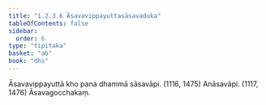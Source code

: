 ```yaml
---
title: "1.2.3.6 Āsavavippayuttasāsavaduka"
tableOfContents: false
sidebar:
  order: 6
type: "tipitaka"
basket: "ab"
book: "dhs"
---
```



<DynamicBreadcrumb />

<Division number="41" book="dhs">

<Paragraph number="107" book="dhs">
Āsavavippayuttā kho pana dhammā sāsavāpi. (<Emphasis>1116, 1475</Emphasis>)
</Paragraph>

<Paragraph number="108" book="dhs">
Anāsavāpi. (<Emphasis>1117, 1476</Emphasis>)

</Paragraph>
</Division>

<Paragraph number="109" type="center" book="dhs">
Āsavagocchakaṃ.
</Paragraph>